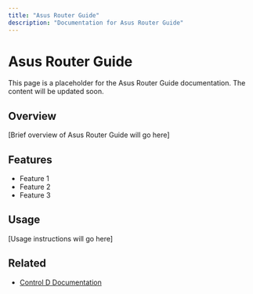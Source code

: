 ```yaml
---
title: "Asus Router Guide"
description: "Documentation for Asus Router Guide"
---
```


# Asus Router Guide

This page is a placeholder for the Asus Router Guide documentation. The content will be updated soon.

## Overview

[Brief overview of Asus Router Guide will go here]

## Features

- Feature 1
- Feature 2
- Feature 3

## Usage

[Usage instructions will go here]

## Related

- [Control D Documentation](https://docs.controld.com/)
